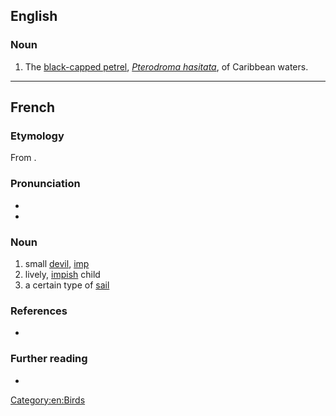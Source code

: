 ==English==

===Noun===
{{en-noun}}

# The [[black-capped petrel]], ''[[Pterodroma hasitata]]'', of Caribbean waters.

[[Category:en:Birds]]

----

==French==

===Etymology===
From {{af|fr|diable|t1=devil|-ot|-in}}.

===Pronunciation===
* {{fr-IPA}}
* {{audio|fr|Fr-Paris--diablotin.ogg|Audio (Paris)}}

===Noun===
{{fr-noun|m}}

# small [[devil]], [[imp]]
# lively, [[impish]] child
# a certain type of [[sail]]

===References===
* {{R:NPLarousse}}

===Further reading===
* {{R:TLFi}}